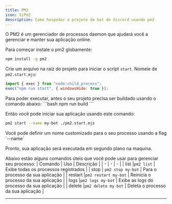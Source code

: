 ```yaml
---
title: PM2
icon: SiPm2
description: Como hospedar o projeto de bot de discord usando pm2
---
```


O PM2 é um gerenciador de processos daemon que ajudará você a gerenciar e manter sua aplicação online.

Para começar instale o pm2 globamente:
```bash
npm install -g pm2
```

Crie um arquivo na raiz do projeto para iniciar o script `start`. Nomeie de `pm2.start.mjs`:
```js title="pm2.start.mjs"
import { exec } from "node:child_process";
exec("npm run start", { windowsHide: true });
```
<Accordions>
    <Accordion title="Certifique-se de que o projeto está buildado">
    Para poder executar, antes o seu projeto precisa ser buildado usando o comando abaixo:
    ```bash
    npm run build
    ```
    </Accordion>
</Accordions>

Então você pode iniciar sua aplicação usando este comando:
```bash
pm2 start --name my-bot ./pm2.start.mjs
```
<Callout type="info">
    Você pode definir um nome customizado para o seu processo usando a flag `--name`
</Callout>

Pronto, sua aplicação será executada em segundo plano na maquina.

Abaixo estão alguns comandos úteis que você pode usar para gerenciar seu processo:
| Comando | Uso | Descrição |
| -       |  -   |    -      |
| list |`pm2 list` | Exibe todas os processos registrados |
| stop    | `pm2 stop my-bot` | Para o processo da sua aplicação |
| restart |`pm2 restart my-bot` | Reinicia o processo da sua aplicação |
| logs |`pm2 logs my-bot` | Exibe as logs do processo da sua aplicação |
| delete |`pm2 delete my-bot` | Deleta o processo da sua aplicação |

---
